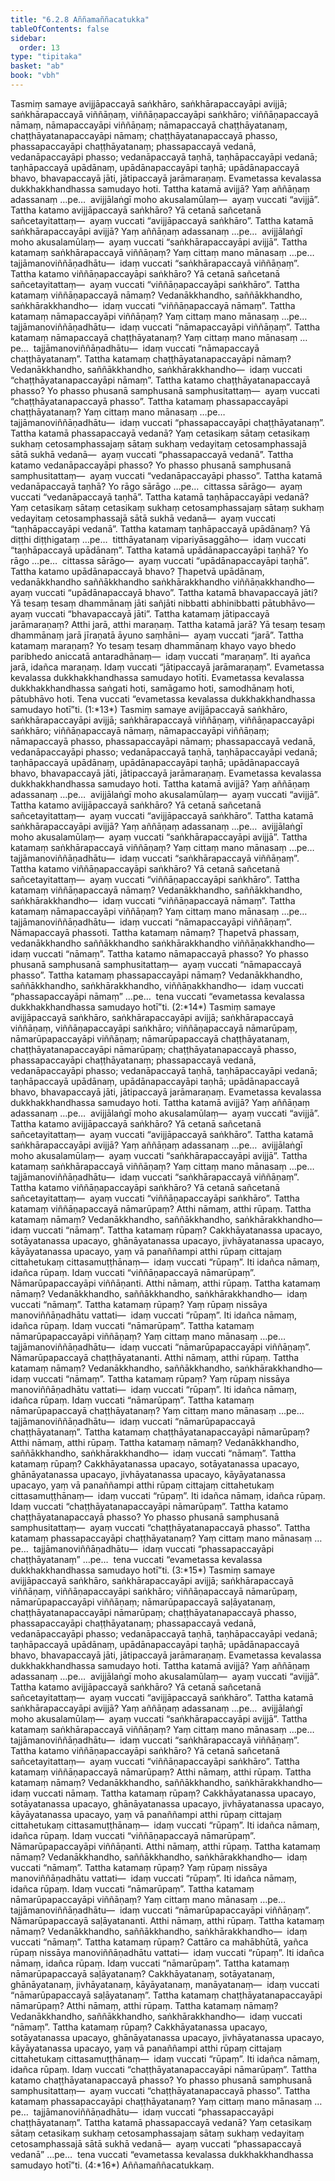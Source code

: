 ```yaml
---
title: "6.2.8 Aññamaññacatukka"
tableOfContents: false
sidebar:
  order: 13
type: "tipitaka"
basket: "ab"
book: "vbh"
---
```



<DynamicBreadcrumb />

<Division number="272" book="vbh">

<Paragraph number="1098" book="vbh">
Tasmiṃ samaye avijjāpaccayā saṅkhāro, saṅkhārapaccayāpi avijjā; saṅkhārapaccayā viññāṇaṃ, viññāṇapaccayāpi saṅkhāro; viññāṇapaccayā nāmaṃ, nāmapaccayāpi viññāṇaṃ; nāmapaccayā chaṭṭhāyatanaṃ, chaṭṭhāyatanapaccayāpi nāmaṃ; chaṭṭhāyatanapaccayā phasso, phassapaccayāpi chaṭṭhāyatanaṃ; phassapaccayā vedanā, vedanāpaccayāpi phasso; vedanāpaccayā taṇhā, taṇhāpaccayāpi vedanā; taṇhāpaccayā upādānaṃ, upādānapaccayāpi taṇhā; upādānapaccayā bhavo, bhavapaccayā jāti, jātipaccayā jarāmaraṇaṃ. Evametassa kevalassa dukkhakkhandhassa samudayo hoti.
</Paragraph>

</Division>
<Division number="273" book="vbh">

<Paragraph number="1099" book="vbh">
Tattha katamā avijjā? Yaṃ aññāṇaṃ adassanaṃ …pe…  avijjālaṅgī moho akusalamūlaṃ—  ayaṃ vuccati “avijjā”.
</Paragraph>

<Paragraph number="1100" book="vbh">
Tattha katamo avijjāpaccayā saṅkhāro? Yā cetanā sañcetanā sañcetayitattaṃ—  ayaṃ vuccati “avijjāpaccayā saṅkhāro”.
</Paragraph>

<Paragraph number="1101" book="vbh">
Tattha katamā saṅkhārapaccayāpi avijjā? Yaṃ aññāṇaṃ adassanaṃ …pe…  avijjālaṅgī moho akusalamūlaṃ—  ayaṃ vuccati “saṅkhārapaccayāpi avijjā”.
</Paragraph>

<Paragraph number="1102" book="vbh">
Tattha katamaṃ saṅkhārapaccayā viññāṇaṃ? Yaṃ cittaṃ mano mānasaṃ …pe…  tajjāmanoviññāṇadhātu—  idaṃ vuccati “saṅkhārapaccayā viññāṇaṃ”.
</Paragraph>

<Paragraph number="1103" book="vbh">
Tattha katamo viññāṇapaccayāpi saṅkhāro? Yā cetanā sañcetanā sañcetayitattaṃ—  ayaṃ vuccati “viññāṇapaccayāpi saṅkhāro”.
</Paragraph>

<Paragraph number="1104" book="vbh">
Tattha katamaṃ viññāṇapaccayā nāmaṃ? Vedanākkhandho, saññākkhandho, saṅkhārakkhandho—  idaṃ vuccati “viññāṇapaccayā nāmaṃ”.
</Paragraph>

<Paragraph number="1105" book="vbh">
Tattha katamaṃ nāmapaccayāpi viññāṇaṃ? Yaṃ cittaṃ mano mānasaṃ …pe…  tajjāmanoviññāṇadhātu—  idaṃ vuccati “nāmapaccayāpi viññāṇaṃ”.
</Paragraph>

<Paragraph number="1106" book="vbh">
Tattha katamaṃ nāmapaccayā chaṭṭhāyatanaṃ? Yaṃ cittaṃ mano mānasaṃ …pe…  tajjāmanoviññāṇadhātu—  idaṃ vuccati “nāmapaccayā chaṭṭhāyatanaṃ”.
</Paragraph>

<Paragraph number="1107" book="vbh">
Tattha katamaṃ chaṭṭhāyatanapaccayāpi nāmaṃ? Vedanākkhandho, saññākkhandho, saṅkhārakkhandho—  idaṃ vuccati “chaṭṭhāyatanapaccayāpi nāmaṃ”.
</Paragraph>

<Paragraph number="1108" book="vbh">
Tattha katamo chaṭṭhāyatanapaccayā phasso? Yo phasso phusanā samphusanā samphusitattaṃ—  ayaṃ vuccati “chaṭṭhāyatanapaccayā phasso”.
</Paragraph>

<Paragraph number="1109" book="vbh">
Tattha katamaṃ phassapaccayāpi chaṭṭhāyatanaṃ? Yaṃ cittaṃ mano mānasaṃ …pe…  tajjāmanoviññāṇadhātu—  idaṃ vuccati “phassapaccayāpi chaṭṭhāyatanaṃ”.
</Paragraph>

<Paragraph number="1110" book="vbh">
Tattha katamā phassapaccayā vedanā? Yaṃ cetasikaṃ sātaṃ cetasikaṃ sukhaṃ cetosamphassajaṃ sātaṃ sukhaṃ vedayitaṃ cetosamphassajā sātā sukhā vedanā—  ayaṃ vuccati “phassapaccayā vedanā”.
</Paragraph>

<Paragraph number="1111" book="vbh">
Tattha katamo vedanāpaccayāpi phasso? Yo phasso phusanā samphusanā samphusitattaṃ—  ayaṃ vuccati “vedanāpaccayāpi phasso”.
</Paragraph>

<Paragraph number="1112" book="vbh">
Tattha katamā vedanāpaccayā taṇhā? Yo rāgo sārāgo …pe…  cittassa sārāgo—  ayaṃ vuccati “vedanāpaccayā taṇhā”.
</Paragraph>

<Paragraph number="1113" book="vbh">
Tattha katamā taṇhāpaccayāpi vedanā? Yaṃ cetasikaṃ sātaṃ cetasikaṃ sukhaṃ cetosamphassajaṃ sātaṃ sukhaṃ vedayitaṃ cetosamphassajā sātā sukhā vedanā—  ayaṃ vuccati “taṇhāpaccayāpi vedanā”.
</Paragraph>

<Paragraph number="1114" book="vbh">
Tattha katamaṃ taṇhāpaccayā upādānaṃ? Yā diṭṭhi diṭṭhigataṃ …pe…  titthāyatanaṃ vipariyāsaggāho—  idaṃ vuccati “taṇhāpaccayā upādānaṃ”.
</Paragraph>

<Paragraph number="1115" book="vbh">
Tattha katamā upādānapaccayāpi taṇhā? Yo rāgo …pe…  cittassa sārāgo—  ayaṃ vuccati “upādānapaccayāpi taṇhā”.
</Paragraph>

<Paragraph number="1116" book="vbh">
Tattha katamo upādānapaccayā bhavo? Ṭhapetvā upādānaṃ, vedanākkhandho saññākkhandho saṅkhārakkhandho viññāṇakkhandho—  ayaṃ vuccati “upādānapaccayā bhavo”.
</Paragraph>

<Paragraph number="1117" book="vbh">
Tattha katamā bhavapaccayā jāti? Yā tesaṃ tesaṃ dhammānaṃ jāti sañjāti nibbatti abhinibbatti pātubhāvo—  ayaṃ vuccati “bhavapaccayā jāti”.
</Paragraph>

<Paragraph number="1118" book="vbh">
Tattha katamaṃ jātipaccayā jarāmaraṇaṃ? Atthi jarā, atthi maraṇaṃ. Tattha katamā jarā? Yā tesaṃ tesaṃ dhammānaṃ jarā jīraṇatā āyuno saṃhāni—  ayaṃ vuccati “jarā”. Tattha katamaṃ maraṇaṃ? Yo tesaṃ tesaṃ dhammānaṃ khayo vayo bhedo paribhedo aniccatā antaradhānaṃ—  idaṃ vuccati “maraṇaṃ”. Iti ayañca jarā, idañca maraṇaṃ. Idaṃ vuccati “jātipaccayā jarāmaraṇaṃ”.
</Paragraph>

<Paragraph number="1119" book="vbh">
Evametassa kevalassa dukkhakkhandhassa samudayo hotīti. Evametassa kevalassa dukkhakkhandhassa saṅgati hoti, samāgamo hoti, samodhānaṃ hoti, pātubhāvo hoti. Tena vuccati “evametassa kevalassa dukkhakkhandhassa samudayo hotī”ti. (1:*13*)
</Paragraph>

</Division>
<Division number="274" book="vbh">

<Paragraph number="1120" book="vbh">
Tasmiṃ samaye avijjāpaccayā saṅkhāro, saṅkhārapaccayāpi avijjā; saṅkhārapaccayā viññāṇaṃ, viññāṇapaccayāpi saṅkhāro; viññāṇapaccayā nāmaṃ, nāmapaccayāpi viññāṇaṃ; nāmapaccayā phasso, phassapaccayāpi nāmaṃ; phassapaccayā vedanā, vedanāpaccayāpi phasso; vedanāpaccayā taṇhā, taṇhāpaccayāpi vedanā; taṇhāpaccayā upādānaṃ, upādānapaccayāpi taṇhā; upādānapaccayā bhavo, bhavapaccayā jāti, jātipaccayā jarāmaraṇaṃ. Evametassa kevalassa dukkhakkhandhassa samudayo hoti.
</Paragraph>

</Division>
<Division number="275" book="vbh">

<Paragraph number="1121" book="vbh">
Tattha katamā avijjā? Yaṃ aññāṇaṃ adassanaṃ …pe…  avijjālaṅgī moho akusalamūlaṃ—  ayaṃ vuccati “avijjā”.
</Paragraph>

<Paragraph number="1122" book="vbh">
Tattha katamo avijjāpaccayā saṅkhāro? Yā cetanā sañcetanā sañcetayitattaṃ—  ayaṃ vuccati “avijjāpaccayā saṅkhāro”.
</Paragraph>

<Paragraph number="1123" book="vbh">
Tattha katamā saṅkhārapaccayāpi avijjā? Yaṃ aññāṇaṃ adassanaṃ …pe…  avijjālaṅgī moho akusalamūlaṃ—  ayaṃ vuccati “saṅkhārapaccayāpi avijjā”.
</Paragraph>

<Paragraph number="1124" book="vbh">
Tattha katamaṃ saṅkhārapaccayā viññāṇaṃ? Yaṃ cittaṃ mano mānasaṃ …pe…  tajjāmanoviññāṇadhātu—  idaṃ vuccati “saṅkhārapaccayā viññāṇaṃ”.
</Paragraph>

<Paragraph number="1125" book="vbh">
Tattha katamo viññāṇapaccayāpi saṅkhāro? Yā cetanā sañcetanā sañcetayitattaṃ—  ayaṃ vuccati “viññāṇapaccayāpi saṅkhāro”.
</Paragraph>

<Paragraph number="1126" book="vbh">
Tattha katamaṃ viññāṇapaccayā nāmaṃ? Vedanākkhandho, saññākkhandho, saṅkhārakkhandho—  idaṃ vuccati “viññāṇapaccayā nāmaṃ”.
</Paragraph>

<Paragraph number="1127" book="vbh">
Tattha katamaṃ nāmapaccayāpi viññāṇaṃ? Yaṃ cittaṃ mano mānasaṃ …pe…  tajjāmanoviññāṇadhātu—  idaṃ vuccati “nāmapaccayāpi viññāṇaṃ”.
</Paragraph>

<Paragraph number="1128" book="vbh">
Nāmapaccayā phassoti. Tattha katamaṃ nāmaṃ? Ṭhapetvā phassaṃ, vedanākkhandho saññākkhandho saṅkhārakkhandho viññāṇakkhandho—  idaṃ vuccati “nāmaṃ”.
</Paragraph>

<Paragraph number="1129" book="vbh">
Tattha katamo nāmapaccayā phasso? Yo phasso phusanā samphusanā samphusitattaṃ—  ayaṃ vuccati “nāmapaccayā phasso”.
</Paragraph>

<Paragraph number="1130" book="vbh">
Tattha katamaṃ phassapaccayāpi nāmaṃ? Vedanākkhandho, saññākkhandho, saṅkhārakkhandho, viññāṇakkhandho—  idaṃ vuccati “phassapaccayāpi nāmaṃ” …pe…  tena vuccati “evametassa kevalassa dukkhakkhandhassa samudayo hotī”ti. (2:*14*)
</Paragraph>

</Division>
<Division number="276" book="vbh">

<Paragraph number="1131" book="vbh">
Tasmiṃ samaye avijjāpaccayā saṅkhāro, saṅkhārapaccayāpi avijjā; saṅkhārapaccayā viññāṇaṃ, viññāṇapaccayāpi saṅkhāro; viññāṇapaccayā nāmarūpaṃ, nāmarūpapaccayāpi viññāṇaṃ; nāmarūpapaccayā chaṭṭhāyatanaṃ, chaṭṭhāyatanapaccayāpi nāmarūpaṃ; chaṭṭhāyatanapaccayā phasso, phassapaccayāpi chaṭṭhāyatanaṃ; phassapaccayā vedanā, vedanāpaccayāpi phasso; vedanāpaccayā taṇhā, taṇhāpaccayāpi vedanā; taṇhāpaccayā upādānaṃ, upādānapaccayāpi taṇhā; upādānapaccayā bhavo, bhavapaccayā jāti, jātipaccayā jarāmaraṇaṃ. Evametassa kevalassa dukkhakkhandhassa samudayo hoti.
</Paragraph>

</Division>
<Division number="277" book="vbh">

<Paragraph number="1132" book="vbh">
Tattha katamā avijjā? Yaṃ aññāṇaṃ adassanaṃ …pe…  avijjālaṅgī moho akusalamūlaṃ—  ayaṃ vuccati “avijjā”.
</Paragraph>

<Paragraph number="1133" book="vbh">
Tattha katamo avijjāpaccayā saṅkhāro? Yā cetanā sañcetanā sañcetayitattaṃ—  ayaṃ vuccati “avijjāpaccayā saṅkhāro”.
</Paragraph>

<Paragraph number="1134" book="vbh">
Tattha katamā saṅkhārapaccayāpi avijjā? Yaṃ aññāṇaṃ adassanaṃ …pe…  avijjālaṅgī moho akusalamūlaṃ—  ayaṃ vuccati “saṅkhārapaccayāpi avijjā”.
</Paragraph>

<Paragraph number="1135" book="vbh">
Tattha katamaṃ saṅkhārapaccayā viññāṇaṃ? Yaṃ cittaṃ mano mānasaṃ …pe…  tajjāmanoviññāṇadhātu—  idaṃ vuccati “saṅkhārapaccayā viññāṇaṃ”.
</Paragraph>

<Paragraph number="1136" book="vbh">
Tattha katamo viññāṇapaccayāpi saṅkhāro? Yā cetanā sañcetanā sañcetayitattaṃ—  ayaṃ vuccati “viññāṇapaccayāpi saṅkhāro”.
</Paragraph>

<Paragraph number="1137" book="vbh">
Tattha katamaṃ viññāṇapaccayā nāmarūpaṃ? Atthi nāmaṃ, atthi rūpaṃ. Tattha katamaṃ nāmaṃ? Vedanākkhandho, saññākkhandho, saṅkhārakkhandho—  idaṃ vuccati “nāmaṃ”. Tattha katamaṃ rūpaṃ? Cakkhāyatanassa upacayo, sotāyatanassa upacayo, ghānāyatanassa upacayo, jivhāyatanassa upacayo, kāyāyatanassa upacayo, yaṃ vā panaññampi atthi rūpaṃ cittajaṃ cittahetukaṃ cittasamuṭṭhānaṃ—  idaṃ vuccati “rūpaṃ”. Iti idañca nāmaṃ, idañca rūpaṃ. Idaṃ vuccati “viññāṇapaccayā nāmarūpaṃ”.
</Paragraph>

<Paragraph number="1138" book="vbh">
Nāmarūpapaccayāpi viññāṇanti. Atthi nāmaṃ, atthi rūpaṃ. Tattha katamaṃ nāmaṃ? Vedanākkhandho, saññākkhandho, saṅkhārakkhandho—  idaṃ vuccati “nāmaṃ”. Tattha katamaṃ rūpaṃ? Yaṃ rūpaṃ nissāya manoviññāṇadhātu vattati—  idaṃ vuccati “rūpaṃ”. Iti idañca nāmaṃ, idañca rūpaṃ. Idaṃ vuccati “nāmarūpaṃ”.
</Paragraph>

<Paragraph number="1139" book="vbh">
Tattha katamaṃ nāmarūpapaccayāpi viññāṇaṃ? Yaṃ cittaṃ mano mānasaṃ …pe…  tajjāmanoviññāṇadhātu—  idaṃ vuccati “nāmarūpapaccayāpi viññāṇaṃ”.
</Paragraph>

<Paragraph number="1140" book="vbh">
Nāmarūpapaccayā chaṭṭhāyatananti. Atthi nāmaṃ, atthi rūpaṃ. Tattha katamaṃ nāmaṃ? Vedanākkhandho, saññākkhandho, saṅkhārakkhandho—  idaṃ vuccati “nāmaṃ”. Tattha katamaṃ rūpaṃ? Yaṃ rūpaṃ nissāya manoviññāṇadhātu vattati—  idaṃ vuccati “rūpaṃ”. Iti idañca nāmaṃ, idañca rūpaṃ. Idaṃ vuccati “nāmarūpaṃ”.
</Paragraph>

<Paragraph number="1141" book="vbh">
Tattha katamaṃ nāmarūpapaccayā chaṭṭhāyatanaṃ? Yaṃ cittaṃ mano mānasaṃ …pe…  tajjāmanoviññāṇadhātu—  idaṃ vuccati “nāmarūpapaccayā chaṭṭhāyatanaṃ”.
</Paragraph>

<Paragraph number="1142" book="vbh">
Tattha katamaṃ chaṭṭhāyatanapaccayāpi nāmarūpaṃ? Atthi nāmaṃ, atthi rūpaṃ. Tattha katamaṃ nāmaṃ? Vedanākkhandho, saññākkhandho, saṅkhārakkhandho—  idaṃ vuccati “nāmaṃ”. Tattha katamaṃ rūpaṃ? Cakkhāyatanassa upacayo, sotāyatanassa upacayo, ghānāyatanassa upacayo, jivhāyatanassa upacayo, kāyāyatanassa upacayo, yaṃ vā panaññampi atthi rūpaṃ cittajaṃ cittahetukaṃ cittasamuṭṭhānaṃ—  idaṃ vuccati “rūpaṃ”. Iti idañca nāmaṃ, idañca rūpaṃ. Idaṃ vuccati “chaṭṭhāyatanapaccayāpi nāmarūpaṃ”.
</Paragraph>

<Paragraph number="1143" book="vbh">
Tattha katamo chaṭṭhāyatanapaccayā phasso? Yo phasso phusanā samphusanā samphusitattaṃ—  ayaṃ vuccati “chaṭṭhāyatanapaccayā phasso”.
</Paragraph>

<Paragraph number="1144" book="vbh">
Tattha katamaṃ phassapaccayāpi chaṭṭhāyatanaṃ? Yaṃ cittaṃ mano mānasaṃ …pe…  tajjāmanoviññāṇadhātu—  idaṃ vuccati “phassapaccayāpi chaṭṭhāyatanaṃ” …pe…  tena vuccati “evametassa kevalassa dukkhakkhandhassa samudayo hotī”ti. (3:*15*)
</Paragraph>

</Division>
<Division number="278" book="vbh">

<Paragraph number="1145" book="vbh">
Tasmiṃ samaye avijjāpaccayā saṅkhāro, saṅkhārapaccayāpi avijjā; saṅkhārapaccayā viññāṇaṃ, viññāṇapaccayāpi saṅkhāro; viññāṇapaccayā nāmarūpaṃ, nāmarūpapaccayāpi viññāṇaṃ; nāmarūpapaccayā saḷāyatanaṃ, chaṭṭhāyatanapaccayāpi nāmarūpaṃ; chaṭṭhāyatanapaccayā phasso, phassapaccayāpi chaṭṭhāyatanaṃ; phassapaccayā vedanā, vedanāpaccayāpi phasso; vedanāpaccayā taṇhā, taṇhāpaccayāpi vedanā; taṇhāpaccayā upādānaṃ, upādānapaccayāpi taṇhā; upādānapaccayā bhavo, bhavapaccayā jāti, jātipaccayā jarāmaraṇaṃ. Evametassa kevalassa dukkhakkhandhassa samudayo hoti.
</Paragraph>

</Division>
<Division number="279" book="vbh">

<Paragraph number="1146" book="vbh">
Tattha katamā avijjā? Yaṃ aññāṇaṃ adassanaṃ …pe…  avijjālaṅgī moho akusalamūlaṃ—  ayaṃ vuccati “avijjā”.
</Paragraph>

<Paragraph number="1147" book="vbh">
Tattha katamo avijjāpaccayā saṅkhāro? Yā cetanā sañcetanā sañcetayitattaṃ—  ayaṃ vuccati “avijjāpaccayā saṅkhāro”.
</Paragraph>

<Paragraph number="1148" book="vbh">
Tattha katamā saṅkhārapaccayāpi avijjā? Yaṃ aññāṇaṃ adassanaṃ …pe…  avijjālaṅgī moho akusalamūlaṃ—  ayaṃ vuccati “saṅkhārapaccayāpi avijjā”.
</Paragraph>

<Paragraph number="1149" book="vbh">
Tattha katamaṃ saṅkhārapaccayā viññāṇaṃ? Yaṃ cittaṃ mano mānasaṃ …pe…  tajjāmanoviññāṇadhātu—  idaṃ vuccati “saṅkhārapaccayā viññāṇaṃ”.
</Paragraph>

<Paragraph number="1150" book="vbh">
Tattha katamo viññāṇapaccayāpi saṅkhāro? Yā cetanā sañcetanā sañcetayitattaṃ—  ayaṃ vuccati “viññāṇapaccayāpi saṅkhāro”.
</Paragraph>

<Paragraph number="1151" book="vbh">
Tattha katamaṃ viññāṇapaccayā nāmarūpaṃ? Atthi nāmaṃ, atthi rūpaṃ. Tattha katamaṃ nāmaṃ? Vedanākkhandho, saññākkhandho, saṅkhārakkhandho—  idaṃ vuccati nāmaṃ. Tattha katamaṃ rūpaṃ? Cakkhāyatanassa upacayo, sotāyatanassa upacayo, ghānāyatanassa upacayo, jivhāyatanassa upacayo, kāyāyatanassa upacayo, yaṃ vā panaññampi atthi rūpaṃ cittajaṃ cittahetukaṃ cittasamuṭṭhānaṃ—  idaṃ vuccati “rūpaṃ”. Iti idañca nāmaṃ, idañca rūpaṃ. Idaṃ vuccati “viññāṇapaccayā nāmarūpaṃ”.
</Paragraph>

<Paragraph number="1152" book="vbh">
Nāmarūpapaccayāpi viññāṇanti. Atthi nāmaṃ, atthi rūpaṃ. Tattha katamaṃ nāmaṃ? Vedanākkhandho, saññākkhandho, saṅkhārakkhandho—  idaṃ vuccati “nāmaṃ”. Tattha katamaṃ rūpaṃ? Yaṃ rūpaṃ nissāya manoviññāṇadhātu vattati—  idaṃ vuccati “rūpaṃ”. Iti idañca nāmaṃ, idañca rūpaṃ. Idaṃ vuccati “nāmarūpaṃ”.
</Paragraph>

<Paragraph number="1153" book="vbh">
Tattha katamaṃ nāmarūpapaccayāpi viññāṇaṃ? Yaṃ cittaṃ mano mānasaṃ …pe…  tajjāmanoviññāṇadhātu—  idaṃ vuccati “nāmarūpapaccayāpi viññāṇaṃ”.
</Paragraph>

<Paragraph number="1154" book="vbh">
Nāmarūpapaccayā saḷāyatananti. Atthi nāmaṃ, atthi rūpaṃ. Tattha katamaṃ nāmaṃ? Vedanākkhandho, saññākkhandho, saṅkhārakkhandho—  idaṃ vuccati “nāmaṃ”. Tattha katamaṃ rūpaṃ? Cattāro ca mahābhūtā, yañca rūpaṃ nissāya manoviññāṇadhātu vattati—  idaṃ vuccati “rūpaṃ”. Iti idañca nāmaṃ, idañca rūpaṃ. Idaṃ vuccati “nāmarūpaṃ”.
</Paragraph>

<Paragraph number="1155" book="vbh">
Tattha katamaṃ nāmarūpapaccayā saḷāyatanaṃ? Cakkhāyatanaṃ, sotāyatanaṃ, ghānāyatanaṃ, jivhāyatanaṃ, kāyāyatanaṃ, manāyatanaṃ—  idaṃ vuccati “nāmarūpapaccayā saḷāyatanaṃ”.
</Paragraph>

<Paragraph number="1156" book="vbh">
Tattha katamaṃ chaṭṭhāyatanapaccayāpi nāmarūpaṃ? Atthi nāmaṃ, atthi rūpaṃ. Tattha katamaṃ nāmaṃ? Vedanākkhandho, saññākkhandho, saṅkhārakkhandho—  idaṃ vuccati “nāmaṃ”. Tattha katamaṃ rūpaṃ? Cakkhāyatanassa upacayo, sotāyatanassa upacayo, ghānāyatanassa upacayo, jivhāyatanassa upacayo, kāyāyatanassa upacayo, yaṃ vā panaññampi atthi rūpaṃ cittajaṃ cittahetukaṃ cittasamuṭṭhānaṃ—  idaṃ vuccati “rūpaṃ”. Iti idañca nāmaṃ, idañca rūpaṃ. Idaṃ vuccati “chaṭṭhāyatanapaccayāpi nāmarūpaṃ”.
</Paragraph>

<Paragraph number="1157" book="vbh">
Tattha katamo chaṭṭhāyatanapaccayā phasso? Yo phasso phusanā samphusanā samphusitattaṃ—  ayaṃ vuccati “chaṭṭhāyatanapaccayā phasso”.
</Paragraph>

<Paragraph number="1158" book="vbh">
Tattha katamaṃ phassapaccayāpi chaṭṭhāyatanaṃ? Yaṃ cittaṃ mano mānasaṃ …pe…  tajjāmanoviññāṇadhātu—  idaṃ vuccati “phassapaccayāpi chaṭṭhāyatanaṃ”.
</Paragraph>

<Paragraph number="1159" book="vbh">
Tattha katamā phassapaccayā vedanā? Yaṃ cetasikaṃ sātaṃ cetasikaṃ sukhaṃ cetosamphassajaṃ sātaṃ sukhaṃ vedayitaṃ cetosamphassajā sātā sukhā vedanā—  ayaṃ vuccati “phassapaccayā vedanā” …pe…  tena vuccati “evametassa kevalassa dukkhakkhandhassa samudayo hotī”ti. (4:*16*)

</Paragraph>
</Division>

<Paragraph number="1160" type="center" book="vbh">
Aññamaññacatukkaṃ.
</Paragraph>
